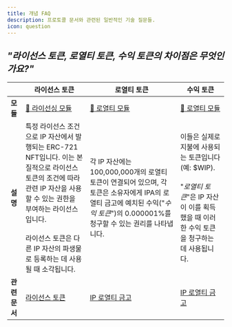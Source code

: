 ```yaml
---
title: 개념 FAQ
description: 프로토콜 문서와 관련된 일반적인 기술 질문들.
icon: question
---
```


## *"라이선스 토큰, 로열티 토큰, 수익 토큰의 차이점은 무엇인가요?"*

|           | 라이선스 토큰                                                                                                                                                        | 로열티 토큰                                                                                                               | 수익 토큰                                                                                              |
| --------- | -------------------------------------------------------------------------------------------------------------------------------------------------------------- | -------------------------------------------------------------------------------------------------------------------- | -------------------------------------------------------------------------------------------------- |
| **모듈**    | [📜 라이선싱 모듈](/concepts/licensing-module)                                                                                                                       | [💸 로열티 모듈](/concepts/royalty-module)                                                                                | [💸 로열티 모듈](/concepts/royalty-module)                                                              |
| **설명**    | 특정 라이선스 조건으로 IP 자산에서 발행되는 ERC-721 NFT입니다. 이는 본질적으로 라이선스 토큰의 조건에 따라 관련 IP 자산을 사용할 수 있는 권한을 부여하는 라이선스입니다.<br /><br />라이선스 토큰은 다른 IP 자산의 파생물로 등록하는 데 사용될 때 소각됩니다. | 각 IP 자산에는 100,000,000개의 로열티 토큰이 연결되어 있으며, 각 토큰은 소유자에게 IPA의 로열티 금고에 예치된 수익("*수익 토큰*")의 0.000001%를 청구할 수 있는 권리를 나타냅니다. | 이들은 실제로 지불에 사용되는 토큰입니다(예: \$WIP).<br /><br />"*로열티 토큰*"은 IP 자산이 이를 획득했을 때 이러한 수익 토큰을 청구하는 데 사용됩니다. |
| **관련 문서** | [라이선스 토큰](/concepts/licensing-module/license-token)                                                                                                            | [IP 로열티 금고](/concepts/royalty-module/ip-royalty-vault)                                                               | [IP 로열티 금고](/concepts/royalty-module/ip-royalty-vault)                                             |

